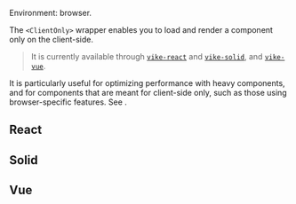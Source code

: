 
Environment: browser.

The `<ClientOnly>` wrapper enables you to load and render a component only on the client-side.

> It is currently available through [`vike-react`](https://github.com/vikejs/vike-react) and [`vike-solid`](https://github.com/vikejs/vike-solid), and [`vike-vue`](https://github.com/vikejs/vike-vue).

It is particularly useful for optimizing performance with heavy components, and for components that are meant for client-side only, such as those using browser-specific features. See <Link href="/client-only-components" />.

## React

<ClientOnlyCommon packageName="vike-react" />

## Solid

<ClientOnlyCommon packageName="vike-solid" />

## Vue

<ClientOnlyCommon packageName="vike-vue" />
